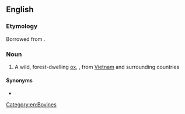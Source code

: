 ==English==

===Etymology===
Borrowed from {{bor|en|km|គោព្រៃ|notext=1}}.

===Noun===
{{wikipedia}}
{{en-noun}}

# A wild, forest-dwelling [[ox]], {{taxlink|Bos sauveli|species|noshow=1}}, from [[Vietnam]] and surrounding countries

====Synonyms====
* {{l|en|kouproh}}

[[Category:en:Bovines]]